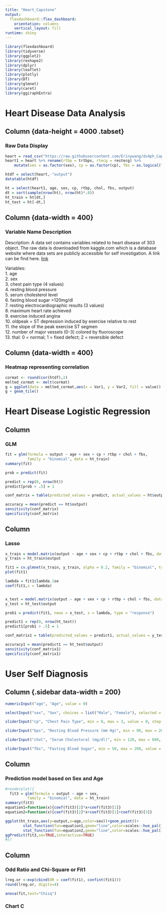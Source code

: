 ```yaml
---
title: "Heart_Capstone"
output: 
  flexdashboard::flex_dashboard:
    orientation: columns
    vertical_layout: fill
runtime: shiny
---
```


```r
library(flexdashboard)
library(tidyverse)
library(ggplot2)
library(reshape2)
library(dplyr)
library(leaflet)
library(plotly)
library(DT)
library(glmnet)
library(caret)
library(ggiraphExtra)
```


Heart Disease Data Analysis
=====================================  

Column {data-height = 4000 .tabset}
-----------------------------------------------------------------------
### Raw Data Display

```r
heart = read_csv("https://raw.githubusercontent.com/Erinywang/ds4ph_Capstone/main/heart.csv")  
heart1 = heart %>% rename(rtbp = trtbps, rtecg = restecg) %>%
    mutate(sex = as.factor(sex), cp = as.factor(cp), fbs = as.logical(fbs)) 

htdf = select(heart,-"output")
datatable(htdf)

ht = select(heart1, age, sex, cp, rtbp, chol, fbs, output)
dt = sort(sample(nrow(ht), nrow(ht)*.8))
ht_train = ht[dt,]
ht_test = ht[-dt,]
```

Column {data-width = 400}
-----------------------------------------------------------------------
### Variable Name Description

Description:
A data set contains variables related to heart disease of 303 object. The raw data is downloaded from kaggle.com which is a database website where data sets are publicly accessible for self investigation. A link can be find here. [link](https://www.kaggle.com/johnsmith88/heart-disease-dataset)


Variables:
<br>1. age
<br>2. sex
<br>3. chest pain type (4 values)
<br>4. resting blood pressure
<br>5. serum cholesterol level
<br>6. fasting blood sugar >120mg/dl
<br>7. resting electrocardiographic results (3 values)
<br>8. maximum heart rate achieved
<br>9. exercise induced angina
<br>10. oldpeak = ST depression induced by exercise relative to rest
<br>11. the slope of the peak exercise ST segmen
<br>12. number of major vessels (0-3) colored by fluoroscope
<br>13. thal: 0 = normal; 1 = fixed defect; 2 = reversible defect

Column {data-width = 400}
-----------------------------------------------------------------------
### Heatmap representing correlation

```r
cormat <- round(cor(htdf),2)
melted_cormat <- melt(cormat)
g = ggplot(data = melted_cormat,aes(x = Var1, y = Var2, fill = value)) 
g + geom_tile()

```

  
Heart Disease Logistic Regression
=====================================  

Column
-----------------------------------------------------------------------
### GLM

```r
fit = glm(formula = output ~ age + sex + cp + rtbp + chol + fbs,
          family = "binomial", data = ht_train)
summary(fit)

prob = predict(fit)

predict = rep(0, nrow(ht))
predict[prob > .5] = 1

conf_matrix = table(predicted_values = predict, actual_values = ht$output)

accuracy = mean(predict == ht$output)
sensitivity(conf_matrix)
specificity(conf_matrix)
```

Column
-----------------------------------------------------------------------
### Lasso

```r
x_train = model.matrix(output ~ age + sex + cp + rtbp + chol + fbs, data = ht_train)
y_train = ht_train$output

fit1 = cv.glmnet(x_train, y_train, alpha = 0.2, family = "binomial", type.measure = "mse")
plot(fit1)

lambda = fit1$lambda.1se
coef(fit1,s = lambda)


x_test = model.matrix(output ~ age + sex + cp + rtbp + chol + fbs, data = ht_test)
y_test = ht_test$output

prob1 = predict(fit1, newx = x_test, s = lambda, type = "response")

predict1 = rep(0, nrow(ht_test))
predict1[prob1 > .5] = 1

conf_matrix1 = table(predicted_values = predict1, actual_values = y_test)

accuracy1 = mean(predict1 == ht_test$output)
sensitivity(conf_matrix1)
specificity(conf_matrix1)
```


  
User Self Diagnosis
=====================================  

Column {.sidebar data-width = 200}
-----------------------------------------------------------------------

```r

numericInput("age", "Age", value = 0)

selectInput("sex", "Sex", choices = list("Male", "Female"), selected = "Male")

sliderInput("cp", "Chest Pain Type", min = 0, max = 3, value = 0, step = 1)

sliderInput("bps", "Resting Blood Pressure (mm Hg)", min = 90, max = 200, value = 120)

sliderInput("chol", "Serum Cholestoral (mg/dl)", min = 120, max = 600, value = 200)

sliderInput("fbs", "Fasting Blood Sugar", min = 50, max = 200, value = 80)

```

Column {data-width=650}
-----------------------------------------------------------------------

### Prediction model based on Sex and Age

```r
#renderplot({
  fit3 = glm(formula = output ~ age + sex,
          family = "binomial", data = ht_train)
summary(fit3)
equation1=function(x){coef(fit3)[2]*x+coef(fit3)[1]}
equation2=function(x){coef(fit3)[2]*x+coef(fit3)[1]+coef(fit3)[3]}

ggplot(ht_train,aes(y=output,x=age,color=sex))+geom_point()+
        stat_function(fun=equation1,geom="line",color=scales::hue_pal()(2)[1])+
        stat_function(fun=equation2,geom="line",color=scales::hue_pal()(2)[2])
ggPredict(fit3,se=TRUE,interactive=TRUE)
#})
```

Column {data-width=350}
-----------------------------------------------------------------------

### Odd Ratio and Chi-Square or Fit1

```r

lreg.or <-exp(cbind(OR = coef(fit1), confint(fit1)))
round(lreg.or, digits=4)

anova(fit,test="Chisq")
```

### Chart C

```r

```
